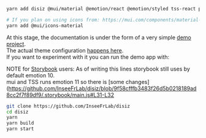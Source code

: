 <Meta title="Quick start" />

```bash
yarn add disiz @mui/material @emotion/react @emotion/styled tss-react powerhooks

# If you plan on using icons from: https://mui.com/components/material-icons/
yarn add @mui/icons-material
```

At this stage, the documentation is under the form of a very simple [demo project](https://github.com/InseeFrLab/disiz/tree/main/src/test).  
The actual theme configuration [happens here](https://github.com/InseeFrLab/disiz/blob/main/src/test/src/theme.ts).  
If you want to experiment with it you can run the demo app with:

NOTE for [Storybook](https://storybook.js.org) users: As of writing this lines storybook still uses by default emotion 10.  
mui and TSS runs emotion 11 so there is [some changes](https://github.com/InseeFrLab/disiz/blob/9f58cfffb3483f26d5b0218189ad8cc2f7f89df9/.storybook/main.js#L31-L32

```bash
git clone https://github.com/InseeFrLab/disiz
cd disiz
yarn
yarn build
yarn start
```
